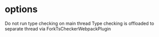 # options

Do not run type checking on main thread
Type checking is offloaded to separate thread via ForkTsCheckerWebpackPlugin
